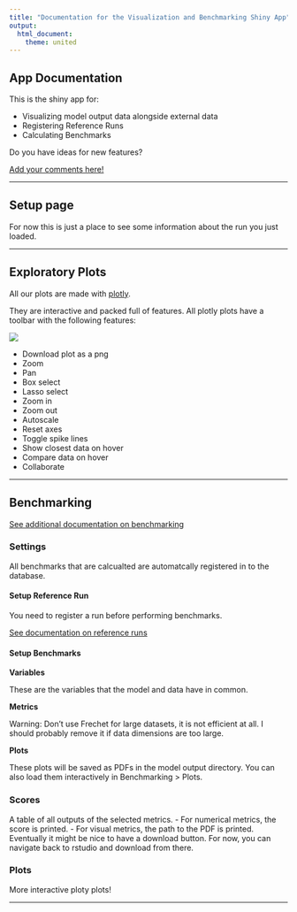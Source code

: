 ```yaml
---
title: "Documentation for the Visualization and Benchmarking Shiny App"
output: 
  html_document:
    theme: united
---
```


## App Documentation

This is the shiny app for:

- Visualizing model output data alongside external data
- Registering Reference Runs
- Calculating Benchmarks

Do you have ideas for new features? 

[Add your comments here!](https://github.com/PecanProject/pecan/issues/1894)

--------------------------------------------------------------------------------

## Setup page

For now this is just a place to see some information about the run you just loaded. 

--------------------------------------------------------------------------------

## Exploratory Plots

All our plots are made with [plotly](https://plot.ly/).

They are interactive and packed full of features. All plotly plots have a toolbar with the following features:

![](plotly_bar.png)

- Download plot as a png
- Zoom
- Pan
- Box select
- Lasso select
- Zoom in
- Zoom out
- Autoscale
- Reset axes
- Toggle spike lines
- Show closest data on hover
- Compare data on hover
- Collaborate

--------------------------------------------------------------------------------

## Benchmarking

[See additional documentation on benchmarking](https://pecanproject.github.io/pecan-documentation/develop/settings-configured-analyses.html#Benchmarking)

### Settings

All benchmarks that are calcualted are automatcally registered in to the database.

#### Setup Reference Run

You need to register a run before performing benchmarks. 

[See documentation on reference runs](https://pecanproject.github.io/pecan-documentation/develop/reference-runs.html)

#### Setup Benchmarks

**Variables**

These are the variables that the model and data have in common.

**Metrics**

Warning: Don't use Frechet for large datasets, it is not efficient at all. I should probably remove it if data dimensions are too large.

**Plots**

These plots will be saved as PDFs in the model output directory. You can also load them interactively in Benchmarking > Plots. 

### Scores

A table of all outputs of the selected metrics. 
- For numerical metrics, the score is printed.
- For visual metrics, the path to the PDF is printed. Eventually it might be nice to have a download button. For now, you can navigate back to rstudio and download from there. 

### Plots

More interactive ploty plots!

--------------------------------------------------------------------------------
